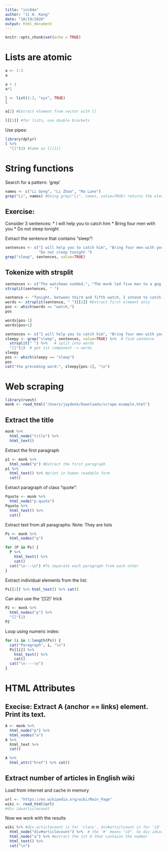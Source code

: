 ```yaml
---
title: "inc04a"
author: "Ji H. Kang"
date: "10/19/2020"
output: html_document
---
```


```r
knitr::opts_chunk$set(echo = TRUE)
```

# Lists are atomic 

```r
a <- 1:3 
a
```

```r
a + 1
a*2
```

```r
l <- list(1:3, "xyz", TRUE) 
l 
```
```r
a[2] #Extract element from vector with []
```
```r
l[[1]] #for lists, use double brackets 
```
Use pipes: 
```r
library(dplyr) 
l %>% 
  "[["(2) #Same as l[[2]]
```

# String functions 

Search for a pattern: 'grep' 
```r
names <- c("Li Gong", "Li Zhao", "Ma Lane") 
grep("Li", names) #Doing grep("Li", names, value=TRUE) returns the elements instead. 
```

## Exercise: 

Consider 3 sentences: 
* I will help you to catch him 
* Bring four men with you
* Do not sleep tonight 

Extract the sentence that contains "sleep"! 
```r
sentences <- c("I will help you to catch him", "Bring four men with you", 
               "Do not sleep tonight ")
grep("sleep", sentences, value=TRUE)
```




## Tokenize with strsplit 

```r
sentences <- c("The watchman nodded.", "The monk led five men to a gog gate")
strsplit(sentences, " ")
```

```r
sentence <- "Tonight, between third and fifth watch, I intend to catch the thief"
words <- strsplit(sentence, " ")[[1]] #Extract first element only
pos <- which(words == "watch,")
pos
```

```r
words[pos-1]
words[pos+1]
```

```r
sentences <- c("I will help you to catch him", "Bring four men with you",              "Do not sleep tonight")
sleepy <- grep("sleep", sentences, value=TRUE) %>%  # find sentence  
  strsplit(" ") %>%   # split into words  
  "[["(1)  # get 1st component -> words
sleepy
pos <- which(sleepy == "sleep")
pos
cat("the preceding word:", sleepy[pos-1], "\n")
```

# Web scraping 
```r
library(rvest)
monk <- read_html("/Users/jaydenk/Downloads/scrape-example.html")
```

## Extract the title 
```r
monk %>% 
  html_node("title") %>% 
  html_text()
```
 Extract the first paragraph
 
```r
p1 <- monk %>% 
  html_node("p") #Extract the first paragraph 
p1 %>% 
  html_text() %>% #print in human readable form 
  cat()
```

Extract paragraph of class "quote": 
```r
Pquote <- monk %>% 
  html_node("p.quote") 
Pquote %>% 
  html_text() %>% 
  cat()
```
Extract text from all paragraphs:
Note: They are lists 
```r
Ps <- monk %>% 
  html_nodes("p")

for (P in Ps) {
  P %>% 
    html_text() %>% 
    cat()
  cat("\n---\n") #To separate each paragraph from each other
}
```
Extract individual elements from the list: 
```r
Ps[[2]] %>% html_text() %>% cat()
```

Can also use the '[[(2)' trick 
```r
P2 <- monk %>% 
  html_nodes("p") %>% 
  "[["(2) 
P2
```
Loop using numeric index: 
```r
for (i in 1:length(Ps)) {
  cat("Paragraph", i, "\n")
  Ps[[i]] %>% 
    html_text() %>% 
    cat() 
  cat("\n----\n")
}
```
# HTML Attributes 

## Execise: Extract A (anchor == links) element. Print its text. 
```r
A <- monk %>% 
  html_node("p") %>%
  html_nodes("a")
A %>% 
  html_text %>%
  cat() 

```
```r
A %>% 
  html_attr("href") %>% cat()
```
## Extract number of articles in English wiki
Load from internet and cache in memory 
```r
url <- "https://en.wikipedia.org/wiki/Main_Page"
wiki <- read_html(url)
#div id=articlecount 
```
Now we work with the results 
```r
wiki %>% #div.articlecount is for 'class'. div#articlcount is for 'id'
  html_node("div#articlecount") %>%  # the '#' means "id". So div id=articlecount = this
  html_node("a") %>% #extract the 1st A that contains the number 
  html_text() %>% 
  cat("\n")
```





















































